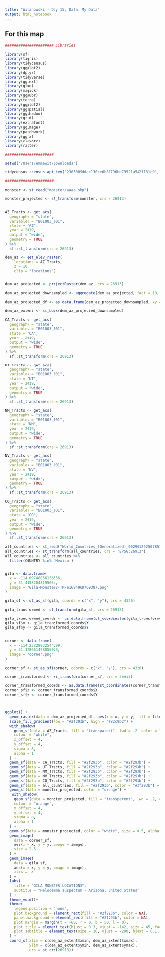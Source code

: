 ```yaml
---
title: "Witanowski - Day 15, Data: My Data"
output: html_notebook
---
```


## For this map

```r

###################### Libraries 

library(sf)
library(tigris)
library(tidycensus)
library(ggplot2)
library(dplyr)
library(tidyverse)
library(ggtext)
library(glue)
library(magick)
library(ggpubr)
library(terra)
library(ggplot2)
library(ggspatial)
library(ggshadow)
library(grid)
library(extrafont)
library(ggimage)
library(patchwork)
library(ggfx)
library(elevatr)
library(raster)


```

```r

######################

setwd("/Users/emmawit/Downloads")

tidycensus::census_api_key("2303009ddac130ce0b80796be79521a5421131c9", overwrite = TRUE)

######################

monster <- st_read("monster/aaaa.shp")

monster_projected <- st_transform(monster, crs = 26913)


AZ_Tracts <- get_acs(
  geography = "state",
  variables = "B01003_001",
  state = "AZ",
  year = 2019,
  output = "wide",
  geometry = TRUE
) %>%
  sf::st_transform(crs = 26913)

dem_az <- get_elev_raster(
    locations = AZ_Tracts, 
    z = 10,
    clip = "locations")


dem_az_projected <- projectRaster(dem_az, crs = 26913)

dem_az_projected_downsampled <- aggregate(dem_az_projected, fact = 10, fun = mean)  # Increase 'fact' to downsample more

dem_az_projected_df <- as.data.frame(dem_az_projected_downsampled, xy = TRUE)

dem_az_extent <- st_bbox(dem_az_projected_downsampled)

CA_Tracts <- get_acs(
  geography = "state",
  variables = "B01003_001",
  state = "CA",
  year = 2019,
  output = "wide",
  geometry = TRUE
) %>%
  sf::st_transform(crs = 26913)

UT_Tracts <- get_acs(
  geography = "state",
  variables = "B01003_001",
  state = "UT",
  year = 2019,
  output = "wide",
  geometry = TRUE
) %>%
  sf::st_transform(crs = 26913)

NM_Tracts <- get_acs(
  geography = "state",
  variables = "B01003_001",
  state = "NM",
  year = 2019,
  output = "wide",
  geometry = TRUE
) %>%
  sf::st_transform(crs = 26913)

NV_Tracts <- get_acs(
  geography = "state",
  variables = "B01003_001",
  state = "NV",
  year = 2019,
  output = "wide",
  geometry = TRUE
) %>%
  sf::st_transform(crs = 26913)

CO_Tracts <- get_acs(
  geography = "state",
  variables = "B01003_001",
  state = "CO",
  year = 2019,
  output = "wide",
  geometry = TRUE
) %>%
  sf::st_transform(crs = 26913)

all_countries <- st_read("World_Countries_(Generalized)_9029012925078512962.geojson")
all_countries <- st_transform(all_countries, crs = 'EPSG:26913')
all_countries <- all_countries %>%
  filter(COUNTRY %in% 'Mexico')


gila <- data.frame(
  x = -114.09748056136536,  
  y = 31.44582843195054,  
  image = "Gila-Monster2-TM-e1684968769387.png"  
)

gila_sf <- st_as_sf(gila, coords = c("x", "y"), crs = 4326)  

gila_transformed <- st_transform(gila_sf, crs = 26913)

gila_transformed_coords <- as.data.frame(st_coordinates(gila_transformed))
gila_sf$x <- gila_transformed_coords$X
gila_sf$y <- gila_transformed_coords$Y


corner <- data.frame(
  x = -114.23228932544299,  
  y = 31.128661478055026,  
  image = "corner.png"  
)

corner_sf <- st_as_sf(corner, coords = c("x", "y"), crs = 4326)  

corner_transformed <- st_transform(corner_sf, crs = 26913)

corner_transformed_coords <- as.data.frame(st_coordinates(corner_transformed))
corner_sf$x <- corner_transformed_coords$X
corner_sf$y <- corner_transformed_coords$Y



ggplot() +
  geom_raster(data = dem_az_projected_df, aes(x = x, y = y, fill = file5a1616e1b47d), alpha = 1) +
  scale_fill_gradient(low = "#2f293b", high = "#82c9b2") +
  with_shadow(
    geom_sf(data = AZ_Tracts, fill = "transparent", lwd = .2, color = "#191328"),
    colour = "white",        
    x_offset = 4,            
    y_offset = 4,            
    sigma = 8,               
    alpha = 1              
  ) +
  geom_sf(data = CA_Tracts, fill = "#2f293b", color = "#2f293b") +
  geom_sf(data = UT_Tracts, fill = "#2f293b", color = "#2f293b") +
  geom_sf(data = NM_Tracts, fill = "#2f293b", color = "#2f293b") +
  geom_sf(data = NV_Tracts, fill = "#2f293b", color = "#2f293b") +
  geom_sf(data = CO_Tracts, fill = "#2f293b", color = "#2f293b") +
  geom_sf(data = all_countries, fill = "#2f293b", color = "#2f293b") +
  geom_sf(data = monster_projected, color = "orange") +
   with_shadow(
    geom_sf(data = monster_projected, fill = "transparent", lwd = .2, color = "orange"),
    colour = "orange",        
    x_offset = 4,            
    y_offset = 4,            
    sigma = 8,               
    alpha = 1              
  ) +
  geom_sf(data = monster_projected, color = "white", size = 0.5, alpha = 0.5) +
  geom_image(
    data = corner_sf,
    aes(x = x, y = y, image = image),
    size = 2.5
  ) +
  geom_image(
    data = gila_sf,
    aes(x = x, y = y, image = image),
    size = .4
  ) +
  labs(
    title = "GILA MONSTER LOCATIONS",
    subtitle = "Heloderma suspectum - Arizona, United States"
  ) +
  theme_void()+
  theme(
    legend.position = "none",
    plot.background = element_rect(fill = "#2f293b", color = NA), 
    panel.background = element_rect(fill = "#2f293b", color = NA),
    plot.margin = margin(t = -60, r = 0, b = 50, l = 0),
    plot.title = element_text(hjust = 0.3, vjust = -142, size = 45, face = "bold", color = "#639589", family = "Impact"),
    plot.subtitle = element_text(size = 10, vjust = -290, hjust = 0.1, color = "#445359", family = "Eina02-RegularItalic")
  ) +
  coord_sf(xlim = c(dem_az_extent$xmin, dem_az_extent$xmax), 
           ylim = c(dem_az_extent$ymin, dem_az_extent$ymax), 
           crs = st_crs(26913)) 

```

